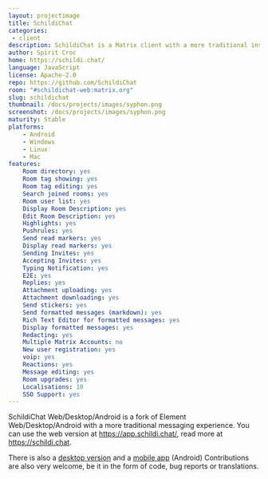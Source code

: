 ```yaml
---
layout: projectimage
title: SchildiChat
categories:
 - client
description: SchildiChat is a Matrix client with a more traditional instant messaging experience.
author: Spirit Croc
home: https://schildi.chat/
language: JavaScript
license: Apache-2.0
repo: https://github.com/SchildiChat
room: "#schildichat-web:matrix.org"
slug: schildichat
thumbnail: /docs/projects/images/syphon.png
screenshot: /docs/projects/images/syphon.png
maturity: Stable
platforms:
    - Android
    - Windows 
    - Linux
    - Mac
features:
    Room directory: yes
    Room tag showing: yes
    Room tag editing: yes
    Search joined rooms: yes
    Room user list: yes
    Display Room Description: yes
    Edit Room Description: yes
    Highlights: yes
    Pushrules: yes
    Send read markers: yes
    Display read markers: yes
    Sending Invites: yes
    Accepting Invites: yes
    Typing Notification: yes
    E2E: yes
    Replies: yes
    Attachment uploading: yes
    Attachment downloading: yes
    Send stickers: yes
    Send formatted messages (markdown): yes
    Rich Text Editor for formatted messages: yes
    Display formatted messages: yes
    Redacting: yes
    Multiple Matrix Accounts: no
    New user registration: yes
    voip: yes
    Reactions: yes
    Message editing: yes
    Room upgrades: yes
    Localisations: 10
    SSO Support: yes
---
```

SchildiChat Web/Desktop/Android is a fork of Element Web/Desktop/Android with a more traditional messaging  experience.
You can use the web version at https://app.schildi.chat/, read more at https://schildi.chat.

There is also a [desktop version](https://schildi.chat/desktop/) and a [mobile app](https://schildi.chat/android/) (Android)
Contributions are also very welcome, be it in the form of code, bug reports or translations.
